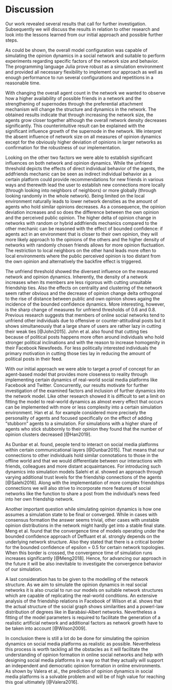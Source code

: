 # Discussion

Our work revealed several results that call for further investigation. 
Subsequently we will discuss the results in relation to other research and look into the lessons learned from our initial approach and possible further steps.

As could be shown, the overall model configuration was capable of simulating the opinion dynamics in a social network and suitable to perform experiments regarding specific factors of the network size and behavior. 
The programming language Julia prove robust as a simulation environment and provided all necessary flexibility to implement our approach as well as enough performance to run several configurations and repetitions in a reasonable time.

With changing the overall agent count in the network we wanted to observe how a higher availability of possible friends in a network and the strengthening of supernodes through the preferential attachment mechanism will change the structure and dynamics in the network. 
The obtained results indicate that through increasing the network size, the agents grow closer together although the overall network density decreases significantly. 
This counterintuitive result can be explained with the significant influence growth of the supernode in the network. 
We interpret the absent influence of network size on all measures of opinion dynamics except for the obviously higher deviation of opinions in larger networks as confirmation for the robustness of our implementation. 

Looking on the other two factors we were able to establish significant influences on both network and opinion dynamics. 
While the unfriend threshold depicts the effects of direct individual behavior of the agents, the addfriends mechanic can be seen as indirect individual behavior as a certain platform could provide recommendations for new friends in various ways and therewith lead the user to establish new connections more locally (through looking into neighbors of neighbors) or more globally (through looking randomly in the whole network). 
Being limited on the local environment naturally leads to lower network densities as the amount of agents who hold similar opinions decreases. 
As a consequence, the opinion deviation increases and so does the difference between the own opinion and the perceived public opinion. 
The higher delta of opinion change in networks with random or hybrid addfriends mechanics compared to the other mechanic can be reasoned with the effect of bounded confidence: if agents act in an environment that is closer to their own opinion, they will more likely approach to the opinions of the others and the higher density of networks with randomly chosen friends allows for more opinion fluctuation. 
The restriction to local neighbors on the other hand leads more often to local environments where the public perceived opinion is too distant from the own opinion and alternatively the backfire effect is triggered.

The unfriend threshold showed the diversest influence on the measured network and opinion dynamics. 
Inherently, the density of a network increases when its members are less rigorous with cutting unsuitable friendship ties. 
Also the effects on centrality and clustering of the network seem rather obvious and the decrease of opinion change delta orthogonal to the rise of distance between public and own opinion shows againg the incidence of the bounded confidence dynamics. 
More interesting, however, is the sharp change of measures for unfriend thresholds of 0.6 and 0.8. 
Previous research suggests that members of online social networks tend to unfriend other individuals due to offensive or counter-attitudinal posts but it shows simultaneously that a large share of users are rather lazy in cutting their weak ties [@John2015]. 
John et al. also found that cutting ties because of political posts happens more often around individuals who hold stronger political inclinations and with the reason to increase homogenity in their Facebook Newsfeeds. 
For less politically interested individuals the primary motivation in cutting those ties lay in reducing the amount of political posts in their feed.

With our initial approach we were able to target a proof of concept for an agent-based model that provides more closeness to reality through implementing certain dynamics of real-world social media platforms like Facebook and Twitter. 
Concurrently, our results motivate for further investigation of the examined factors and inclusion of further dynamics into the network model. 
Like other research showed it is difficult to set a limit on fitting the model to real-world dynamics as almost every effect that occurs can be implemented with more or less complexity into a certain simulation environment. 
Han et al. for example considered more precisely the personality of agents and focused specifically on the effect of adding "stubborn" agents to a simulation. 
For simulations with a higher share of agents who stick stubbornly to their opinion they found that the number of opinion clusters decreased [@Han2019]. 

As Dunbar et al. found, people tend to interact on social media platforms within certain communicational layers [@Dunbar2015]. 
That means that our connections to other individuals hold similar connotations to those in the offline world and that we would differentiate between our interactions with friends, colleagues and more distant acquaintances. 
For introducing such dynamics into simulation models Salehi et al. showed an approach through varying additional trust levels for the friendship connections of the agents [@Salehi2016].
Along with the implementation of more complex friendships connections we will also strive to incorporate more features of social networks like the function to share a post from the individual's news feed into her own friendship network.

Another important question while simulating opinion dynamics is how one assumes a simulation state to be final or converged. 
While in cases with consensus formation the answer seems trivial, other cases with unstable opinion distributions in the network might hardly get into a stable final state. 
Meng et al. found that the convergence time of models operating under the bounded confidence approach of Deffuant et al. strongly depends on the underlying network structure. 
Also they stated that there is a critical border for the bounded confidence of epsilon = 0.5 for certain network topologies.
When this border is crossed, the convergence time of simulation runs increases significantly [@Meng2018].
Hence, for advancing our approach in the future it will be also inevitable to investigate the convergence behavior of our simulation.

A last consideration has to be given to the modelling of the network structure. 
As we aim to simulate the opinion dynamics in real social networks it is also crucial to run our models on suitable network structures which are capable of replicating the real-world conditions. 
An extensive analysis of the friendship relations in Facebook of Wilson et al. shows that the actual structure of the social graph shows similarities and a powerl-law distribution of degrees like in Barabási-Albert networks.
Nevertheless a fitting of the model parameters is required to facilitate the generation of a realistic artificial network and additional factors as network growth have to be taken into account [@Wilson2009].

In conclusion there is still a lot do be done for simulating the opinion dynamics on social media platforms as realistic as possible.
Nevertheless this process is worth tackling all the obstacles as it will facilitate the understanding of opinion formation in online social networks and help with designing social media platforms in a way so that they actually will support an independent and democratic opinion formation in online environments. 
As shown by Valera et al., the prediction of opinion dynamics in social media platforms is a solvable problem and will be of high value for reaching this goal ultimately [@Valera2016].